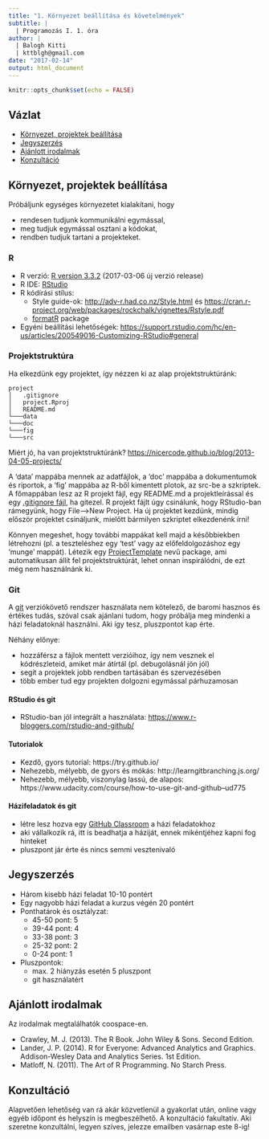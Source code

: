 ```yaml
---
title: "1. Környezet beállítása és követelmények"
subtitle: |
  | Programozás I. 1. óra
author: |
  | Balogh Kitti
  | kttblgh@gmail.com
date: "2017-02-14"
output: html_document
---
```


```r
knitr::opts_chunk$set(echo = FALSE)
```

## Vázlat

- [Környezet, projektek beállítása](#kornyezet-projektek-beallitasa)
- [Jegyszerzés](#jegyszerzes)
- [Ajánlott irodalmak](#ajanlott-irodalmak)
- [Konzultáció](#konzultacio)

## Környezet, projektek beállítása
Próbáljunk egységes környezetet kialakítani, hogy

- rendesen tudjunk kommunikálni egymással,
- meg tudjuk egymással osztani a kódokat,
- rendben tudjuk tartani a projekteket.

### R
- R verzió: [R version 3.3.2](https://www.r-project.org/) (2017-03-06 új verzió release)
- R IDE: [RStudio](https://www.rstudio.com/products/rstudio/download/)
- R kódírási stílus:
    - Style guide-ok: <http://adv-r.had.co.nz/Style.html> és <https://cran.r-project.org/web/packages/rockchalk/vignettes/Rstyle.pdf>
    - [formatR](https://yihui.name/formatr/) package
- Egyéni beállítási lehetőségek: <https://support.rstudio.com/hc/en-us/articles/200549016-Customizing-RStudio#general>

### Projektstruktúra
Ha elkezdünk egy projektet, így nézzen ki az alap projektstruktúránk:

```
project
│   .gitignore
│   project.Rproj
│   README.md
└───data
└───doc
└───fig
└───src
```
Miért jó, ha van projektstruktúránk? <https://nicercode.github.io/blog/2013-04-05-projects/>

A 'data' mappába mennek az adatfájlok, a 'doc' mappába a dokumentumok és riportok, a 'fig' mappába az R-ből kimentett plotok, az src-be a szkriptek. A főmappában lesz az R projekt fájl, egy README.md a projektleírással és egy [.gitignore fájl](https://github.com/github/gitignore/blob/master/README.md), ha gitezel. R projekt fájlt úgy csinálunk, hogy RStudio-ban rámegyünk, hogy File-->New Project. Ha új projektet kezdünk, mindig először projektet csináljunk, mielőtt bármilyen szkriptet elkezdenénk írni!

Könnyen megeshet, hogy további mappákat kell majd a későbbiekben létrehozni (pl. a teszteléshez egy 'test' vagy az előfeldolgozáshoz egy 'munge' mappát). Létezik egy [ProjectTemplate](http://projecttemplate.net/index.html) nevű package, ami automatikusan állít fel projektstruktúrát, lehet onnan inspirálódni, de ezt még nem használnánk ki.

### Git
A [git](https://git-scm.com/) verziókövető rendszer használata nem kötelező, de baromi hasznos és értékes tudás, szóval csak ajánlani tudom, hogy próbálja meg mindenki a házi feladatoknál használni. Aki így tesz, pluszpontot kap érte.

Néhány előnye:

- hozzáférsz a fájlok mentett verzióihoz, így nem vesznek el kódrészleteid, amiket már átírtál (pl. debugolásnál jön jól)
- segít a projektek jobb rendben tartásában és szervezésében
- több ember tud egy projekten dolgozni egymással párhuzamosan

#### RStudio és git
- RStudio-ban jól integrált a használata: <https://www.r-bloggers.com/rstudio-and-github/>

#### Tutorialok
- Kezdő, gyors tutorial: https://try.github.io/ 
- Nehezebb, mélyebb, de gyors és mókás: http://learngitbranching.js.org/
- Nehezebb, mélyebb, viszonylag lassú, de alapos: https://www.udacity.com/course/how-to-use-git-and-github--ud775

#### Házifeladatok és git
- létre lesz hozva egy [GitHub Classroom](https://classroom.github.com/) a házi feladatokhoz
- aki vállalkozik rá, itt is beadhatja a háziját, ennek mikéntjéhez kapni fog hinteket
- pluszpont jár érte és nincs semmi vesztenivaló

## Jegyszerzés
- Három kisebb házi feladat 10-10 pontért
- Egy nagyobb házi feladat a kurzus végén 20 pontért
- Ponthatárok és osztályzat:
    - 45-50 pont: 5 
    - 39-44 pont: 4
    - 33-38 pont: 3
    - 25-32 pont: 2
    - 0-24 pont: 1
- Pluszpontok:
    - max. 2 hiányzás esetén 5 pluszpont
    - git használatért

## Ajánlott irodalmak
Az irodalmak megtalálhatók coospace-en.

- Crawley, M. J. (2013). The R Book. John Wiley & Sons. Second Edition.
- Lander, J. P. (2014). R for Everyone: Advanced Analytics and Graphics. Addison-Wesley Data and Analytics Series. 1st Edition.
- Matloff, N. (2011). The Art of R Programming. No Starch Press.

## Konzultáció
Alapvetően lehetőség van rá akár közvetlenül a gyakorlat után, online vagy egyéb időpont és helyszín is megbeszélhető. A konzultáció fakultatív. Aki szeretne konzultálni, legyen szíves, jelezze emailben vasárnap este 8-ig!
